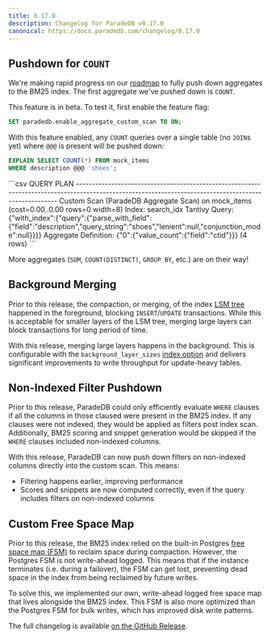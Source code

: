 ```yaml
---
title: 0.17.0
description: Changelog for ParadeDB v0.17.0
canonical: https://docs.paradedb.com/changelog/0.17.0
---
```


## Pushdown for `COUNT`

We're making rapid progress on our [roadmap](/welcome/roadmap#analytics) to fully push down aggregates to the BM25 index. The first aggregate we've pushed down
is `COUNT`.

This feature is in beta. To test it, first enable the feature flag:

```sql
SET paradedb.enable_aggregate_custom_scan TO ON;
```

With this feature enabled, any `COUNT` queries over a single table (no `JOIN`s yet) where `@@@` is present will be pushed down:

```sql
EXPLAIN SELECT COUNT(*) FROM mock_items
WHERE description @@@ 'shoes';
```

<Accordion title="Expected Output">
```csv
                                                                      QUERY PLAN
------------------------------------------------------------------------------------------------------------------------------------------------------
 Custom Scan (ParadeDB Aggregate Scan) on mock_items  (cost=0.00..0.00 rows=0 width=8)
   Index: search_idx
   Tantivy Query: {"with_index":{"query":{"parse_with_field":{"field":"description","query_string":"shoes","lenient":null,"conjunction_mode":null}}}}
   Aggregate Definition: {"0":{"value_count":{"field":"ctid"}}}
(4 rows)
```
</Accordion>

More aggregates (`SUM`, `COUNT(DISTINCT)`, `GROUP BY`, etc.) are on their way!

## Background Merging

Prior to this release, the compaction, or merging, of the index [LSM tree](/welcome/architecture#lsm-tree) happened in the foreground, blocking
`INSERT`/`UPDATE` transactions. While this is acceptable for smaller layers of the LSM tree, merging large layers can block transactions for
long period of time.

With this release, merging large layers happens in the background. This is configurable with the `background_layer_sizes` [index option](/documentation/configuration/write-throughput#background-layer-sizes)
and delivers significant improvements to write throughput for update-heavy tables.

## Non-Indexed Filter Pushdown

Prior to this release, ParadeDB could only efficiently evaluate `WHERE` clauses if all the columns in those claused were present in the BM25 index.
If any clauses were not indexed, they would be applied as filters post index scan. Additionally, BM25 scoring and snippet
generation would be skipped if the `WHERE` clauses included non-indexed columns.

With this release, ParadeDB can now push down filters on non-indexed columns directly into the custom scan. This means:

- Filtering happens earlier, improving performance
- Scores and snippets are now computed correctly, even if the query includes filters on non-indexed columns

## Custom Free Space Map

Prior to this release, the BM25 index relied on the built-in Postgres [free space map (FSM)](https://www.postgresql.org/docs/current/storage-fsm.html) to reclaim
space during compaction. However, the Postgres FSM is not write-ahead logged. This means that if the instance terminates (i.e. during a failover), the FSM
can get lost, preventing dead space in the index from being reclaimed by future writes.

To solve this, we implemented our own, write-ahead logged free space map that lives alongside the BM25 index. This FSM is also more optimized than the Postgres
FSM for bulk writes, which has improved disk write patterns.

The full changelog is available [on the GitHub Release](https://github.com/paradedb/paradedb/releases/tag/v0.17.0).
